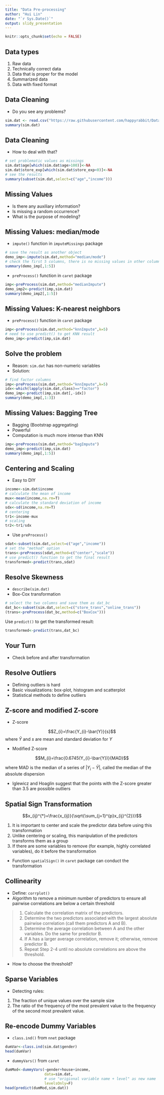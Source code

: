 ```yaml
---
title: "Data Pre-processing"
author: "Hui Lin"
date: "`r Sys.Date()`"
output: slidy_presentation
---
```


```r
knitr::opts_chunk$set(echo = FALSE)
```

## Data types

1. Raw data
2. Technically correct data
3. Data that is proper for the model
4. Summarized data
5. Data with fixed format

## Data Cleaning

- Do you see any problems?

```r
sim.dat <- read.csv("https://raw.githubusercontent.com/happyrabbit/DataScientistR/master/Data/SegData.csv ")
summary(sim.dat)
```

## Data Cleaning

- How to deal with that? 

```r
# set problematic values as missings
sim.dat$age[which(sim.dat$age>100)]<-NA
sim.dat$store_exp[which(sim.dat$store_exp<0)]<-NA
# see the results
summary(subset(sim.dat,select=c("age","income")))
```

## Missing Values

- Is there any auxiliary information?
- Is missing a random occurrence?
- What is the purpose of modeling?

## Missing Values: median/mode

- `impute()` function in `imputeMissings` package

```r
# save the result as another object
demo_imp<-impute(sim.dat,method="median/mode")
# check the first 5 columns, there is no missing values in other columns
summary(demo_imp[,1:5])
```

- `preProcess()` function in `caret` package

```r
imp<-preProcess(sim.dat,method="medianImpute")
demo_imp2<-predict(imp,sim.dat)
summary(demo_imp2[,1:5])
```

## Missing Values: K-nearest neighbors

- `preProcess()` function in `caret` package

```r
imp<-preProcess(sim.dat,method="knnImpute",k=5)
# need to use predict() to get KNN result
demo_imp<-predict(imp,sim.dat)
```

## Solve the problem

- Reason: `sim.dat` has non-numeric variables
- Solution:

```r
# find factor columns
imp<-preProcess(sim.dat,method="knnImpute",k=5)
idx<-which(lapply(sim.dat,class)=="factor")
demo_imp<-predict(imp,sim.dat[,-idx])
summary(demo_imp[,1:3])
```

## Missing Values: Bagging Tree

- Bagging (Bootstrap aggregating) 
- Powerful
- Computation is much more intense than KNN

```r
imp<-preProcess(sim.dat,method="bagImpute")
demo_imp<-predict(imp,sim.dat)
summary(demo_imp[,1:5])
```

## Centering and Scaling

- Easy to DIY

```r
income<-sim.dat$income
# calculate the mean of income
mux<-mean(income,na.rm=T)
# calculate the standard deviation of income
sdx<-sd(income,na.rm=T)
# centering
tr1<-income-mux
# scaling
tr2<-tr1/sdx
```

- Use `preProcess()`

```r
sdat<-subset(sim.dat,select=c("age","income"))
# set the "method" option
trans<-preProcess(sdat,method=c("center","scale"))
# use predict() function to get the final result
transformed<-predict(trans,sdat)
```

## Resolve Skewness

- `describe(sim.dat)`
- Box-Cox transformation

```r
# select the two columns and save them as dat_bc
dat_bc<-subset(sim.dat,select=c("store_trans","online_trans"))
(trans<-preProcess(dat_bc,method=c("BoxCox")))
```

Use `predict()` to get the transformed result:

```r
transformed<-predict(trans,dat_bc)
```

## Your Turn

- Check before and after transformation

## Resolve Outliers

- Defining outliers is hard
- Basic visualizations: box-plot, histogram and scatterplot
- Statistical methods to define outliers

## Z-score and modified Z-score

- Z-score

$$Z_{i}=\frac{Y_{i}-\bar{Y}}{s}$$
where $\bar{Y}$ and $s$ are mean and standard deviation for $Y$

- Modified Z-score

$$M_{i}=\frac{0.6745(Y_{i}-\bar{Y})}{MAD}$$

where MAD is the median of a series of $|Y_{i} - \bar{Y}|$, called the median of the absolute dispersion

- Iglewicz and Hoaglin suggest that the points with the Z-score greater than 3.5 are possible outliers

## Spatial Sign Transformation

$$x_{ij}^{*}=\frac{x_{ij}}{\sqrt{\sum_{j=1}^{p}x_{ij}^{2}}}$$

1.  It is important to center and scale the predictor data before using this transformation
1.  Unlike centering or scaling, this manipulation of the predictors transforms them as a group
1.  If there are some variables to remove (for example, highly correlated variables), do it before the transformation

- Function `spatialSign()` in `caret` package can conduct the transformation

## Collinearity

- Define: `corrplot()`
- Algorithm to remove a minimum number of predictors to ensure all pairwise correlations are below a certain threshold

> 
(1) Calculate the correlation matrix of the predictors.
(2) Determine the two predictors associated with the largest absolute pairwise correlation (call them predictors A and B).
(3) Determine the average correlation between A and the other variables. Do the same for predictor B.
(4) If A has a larger average correlation, remove it; otherwise, remove predictor B.
(5) Repeat Step 2-4 until no absolute correlations are above the threshold.

- How to choose the threshold?

## Sparse Variables

- Detecting rules:

1. The fraction of unique values over the sample size 
2. The ratio of the frequency of the most prevalent value to the frequency of the second most prevalent value. 


## Re-encode Dummy Variables

- `class.ind()` from `nnet` package

```r
dumVar<-class.ind(sim.dat$gender)
head(dumVar)
```

- `dummyVars()` from `caret`

```r
dumMod<-dummyVars(~gender+house+income,
                  data=sim.dat,
                  # use "origional variable name + level" as new name
                  levelsOnly=F)
head(predict(dumMod,sim.dat))
```
